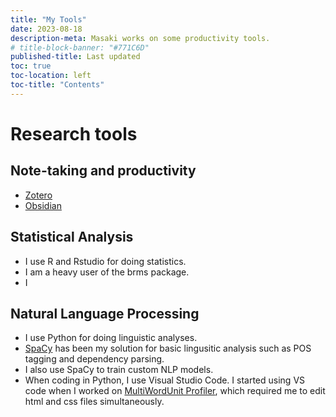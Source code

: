 ```yaml
---
title: "My Tools"
date: 2023-08-18
description-meta: Masaki works on some productivity tools.
# title-block-banner: "#771C6D"
published-title: Last updated
toc: true
toc-location: left
toc-title: "Contents"
---
```


# Research tools

## Note-taking and productivity

- [Zotero](https://www.zotero.org/)
- [Obsidian](https://obsidian.md/)

## Statistical Analysis

- I use R and Rstudio for doing statistics. 
- I am a heavy user of the brms package.
- I 

## Natural Language Processing

- I use Python for doing linguistic analyses.
- [SpaCy](https://spacy.io/) has been my solution for basic lingusitic analysis such as POS tagging and dependency parsing.
- I also use SpaCy to train custom NLP models.
- When coding in Python, I use Visual Studio Code. I started using VS code when I worked on [MultiWordUnit Profiler](https://multiwordunitsprofiler.pythonanywhere.com/), which required me to edit html and css files simultaneously.


